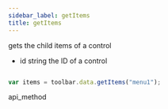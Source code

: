 ```yaml
---
sidebar_label: getItems
title: getItems
---
```



          


<Short>
gets the child items of a control


</Short>



- id 		string		 the ID of a control




~~~js

var items = toolbar.data.getItems("menu1");

~~~
 api_method

<Descr>


</Descr>

